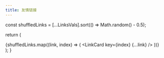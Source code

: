 ```yaml
---
title: 友情链接
---
```



  const shuffledLinks = [...LinksVals].sort(() => Math.random() - 0.5);

  return (
    <main>
      {shuffledLinks.map((link, index) => (
        <LinkCard key={index} {...link} />
      ))}
      <br />
      <GiscusComment />
    </main>
  );
}
